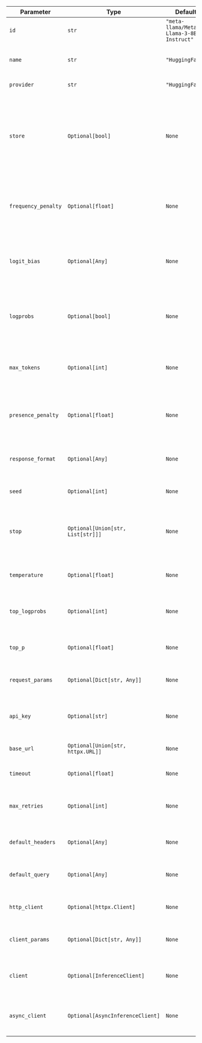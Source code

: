 | Parameter           | Type                              | Default                                 | Description                                                                                                                                                                                  |
| ------------------- | --------------------------------- | --------------------------------------- | -------------------------------------------------------------------------------------------------------------------------------------------------------------------------------------------- |
| `id`                | `str`                             | `"meta-llama/Meta-Llama-3-8B-Instruct"` | The id of the HuggingFace model to use.                                                                                                                                                      |
| `name`              | `str`                             | `"HuggingFace"`                         | The name of this chat model instance.                                                                                                                                                        |
| `provider`          | `str`                             | `"HuggingFace"`                         | The provider of the model.                                                                                                                                                                   |
| `store`             | `Optional[bool]`                  | `None`                                  | Whether or not to store the output of this chat completion request for use in the model distillation or evals products.                                                                      |
| `frequency_penalty` | `Optional[float]`                 | `None`                                  | Penalizes new tokens based on their frequency in the text so far.                                                                                                                            |
| `logit_bias`        | `Optional[Any]`                   | `None`                                  | Modifies the likelihood of specified tokens appearing in the completion.                                                                                                                     |
| `logprobs`          | `Optional[bool]`                  | `None`                                  | Include the log probabilities on the logprobs most likely tokens.                                                                                                                            |
| `max_tokens`        | `Optional[int]`                   | `None`                                  | The maximum number of tokens to generate in the chat completion.                                                                                                                             |
| `presence_penalty`  | `Optional[float]`                 | `None`                                  | Penalizes new tokens based on whether they appear in the text so far.                                                                                                                        |
| `response_format`   | `Optional[Any]`                   | `None`                                  | An object specifying the format that the model must output.                                                                                                                                  |
| `seed`              | `Optional[int]`                   | `None`                                  | A seed for deterministic sampling.                                                                                                                                                           |
| `stop`              | `Optional[Union[str, List[str]]]` | `None`                                  | Up to 4 sequences where the API will stop generating further tokens.                                                                                                                         |
| `temperature`       | `Optional[float]`                 | `None`                                  | Controls randomness in the model's output.                                                                                                                                                   |
| `top_logprobs`      | `Optional[int]`                   | `None`                                  | How many log probability results to return per token.                                                                                                                                        |
| `top_p`             | `Optional[float]`                 | `None`                                  | Controls diversity via nucleus sampling.                                                                                                                                                     |
| `request_params`    | `Optional[Dict[str, Any]]`        | `None`                                  | Additional parameters to include in the request.                                                                                                                                             |
| `api_key`           | `Optional[str]`                   | `None`                                  | The Access Token for authenticating with HuggingFace.                                                                                                                                        |
| `base_url`          | `Optional[Union[str, httpx.URL]]` | `None`                                  | The base URL for API requests.                                                                                                                                                               |
| `timeout`           | `Optional[float]`                 | `None`                                  | The timeout for API requests.                                                                                                                                                                |
| `max_retries`       | `Optional[int]`                   | `None`                                  | The maximum number of retries for failed requests.                                                                                                                                           |
| `default_headers`   | `Optional[Any]`                   | `None`                                  | Default headers to include in all requests.                                                                                                                                                  |
| `default_query`     | `Optional[Any]`                   | `None`                                  | Default query parameters to include in all requests.                                                                                                                                         |
| `http_client`       | `Optional[httpx.Client]`          | `None`                                  | An optional pre-configured HTTP client.                                                                                                                                                      |
| `client_params`     | `Optional[Dict[str, Any]]`        | `None`                                  | Additional parameters for client configuration.                                                                                                                                              |
| `client`            | `Optional[InferenceClient]`       | `None`                                  | The HuggingFace Hub Inference client instance.                                                                                                                                              |
| `async_client`      | `Optional[AsyncInferenceClient]`  | `None`                                  | The asynchronous HuggingFace Hub client instance.                                                                                                                                           |
